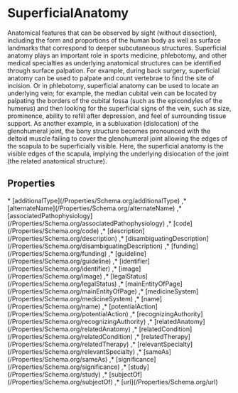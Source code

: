 # SuperficialAnatomy

Anatomical features that can be observed by sight (without dissection), including the form and proportions of the human body as well as surface landmarks that correspond to deeper subcutaneous structures. Superficial anatomy plays an important role in sports medicine, phlebotomy, and other medical specialties as underlying anatomical structures can be identified through surface palpation. For example, during back surgery, superficial anatomy can be used to palpate and count vertebrae to find the site of incision. Or in phlebotomy, superficial anatomy can be used to locate an underlying vein; for example, the median cubital vein can be located by palpating the borders of the cubital fossa (such as the epicondyles of the humerus) and then looking for the superficial signs of the vein, such as size, prominence, ability to refill after depression, and feel of surrounding tissue support. As another example, in a subluxation (dislocation) of the glenohumeral joint, the bony structure becomes pronounced with the deltoid muscle failing to cover the glenohumeral joint allowing the edges of the scapula to be superficially visible. Here, the superficial anatomy is the visible edges of the scapula, implying the underlying dislocation of the joint (the related anatomical structure).

## Properties

<Grid>
* [additionalType](/Properties/Schema.org/additionalType)
,* [alternateName](/Properties/Schema.org/alternateName)
,* [associatedPathophysiology](/Properties/Schema.org/associatedPathophysiology)
,* [code](/Properties/Schema.org/code)
,* [description](/Properties/Schema.org/description)
,* [disambiguatingDescription](/Properties/Schema.org/disambiguatingDescription)
,* [funding](/Properties/Schema.org/funding)
,* [guideline](/Properties/Schema.org/guideline)
,* [identifier](/Properties/Schema.org/identifier)
,* [image](/Properties/Schema.org/image)
,* [legalStatus](/Properties/Schema.org/legalStatus)
,* [mainEntityOfPage](/Properties/Schema.org/mainEntityOfPage)
,* [medicineSystem](/Properties/Schema.org/medicineSystem)
,* [name](/Properties/Schema.org/name)
,* [potentialAction](/Properties/Schema.org/potentialAction)
,* [recognizingAuthority](/Properties/Schema.org/recognizingAuthority)
,* [relatedAnatomy](/Properties/Schema.org/relatedAnatomy)
,* [relatedCondition](/Properties/Schema.org/relatedCondition)
,* [relatedTherapy](/Properties/Schema.org/relatedTherapy)
,* [relevantSpecialty](/Properties/Schema.org/relevantSpecialty)
,* [sameAs](/Properties/Schema.org/sameAs)
,* [significance](/Properties/Schema.org/significance)
,* [study](/Properties/Schema.org/study)
,* [subjectOf](/Properties/Schema.org/subjectOf)
,* [url](/Properties/Schema.org/url)

</Grid>

